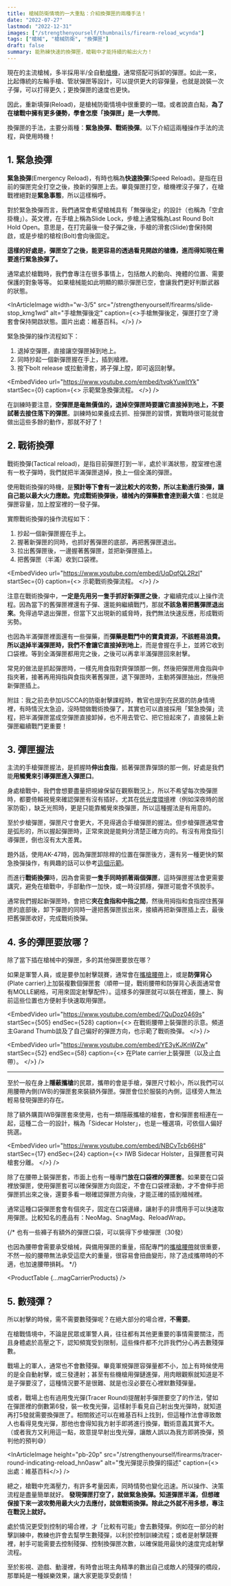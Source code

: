 ```yaml
---
title: 槍械防衛情境的一大重點：介紹換彈匣的兩種手法！
date: "2022-07-27"
lastmod: "2022-12-31"
images: ["/strengthenyourself/thumbnails/firearm-reload_wcynda"]
tags: ["槍械", "槍械防衛", "換彈匣"]
draft: false
summary: 能熟練快速的換彈匣，槍戰中才能持續的輸出火力！
---
```


現在的主流槍械，多半採用半/全自動[槍機](/blogs/firearm-action-types)，通常搭配可拆卸的彈匣。如此一來，比起傳統的左輪手槍、管狀彈匣等設計，可以提供更大的容彈量，也就是說裝一次子彈，可以打得更久；更換彈匣的速度也更快。

因此，重新填彈(Reload)，是槍械防衛情境中很重要的一環。或者說直白點，**為了在槍戰中擁有更多優勢，學會怎麼「換彈匣」是一大學問**。

換彈匣的手法，主要分兩種：**緊急換彈、戰術換彈**。以下介紹這兩種操作手法的流程，與使用時機！

<InArticleImage
  src="/strengthenyourself/thumbnails/firearm-reload_wcynda"
  alt="文章封面圖片" 
/>

<TOCInline toc={props.toc} exclude="" toHeading={2} />


## 1. 緊急換彈

**緊急換彈**(Emergency Reload)，有時也稱為**快速換彈**(Speed Reload)。是指在目前的彈匣完全打空之後，換新的彈匣上去。畢竟彈匣打空，槍機裡沒子彈了，在槍戰裡絕對是**緊急事態**，所以這樣稱呼。

對於緊急換彈而言，我們通常會希望槍械具有「無彈後定」的設計（也稱為「空倉掛機」）。英文裡，在手槍上稱為Slide Lock，步槍上通常稱為Last Round Bolt Hold Open。意思是，在打完最後一發子彈之後，手槍的滑套(Slide)會保持開啟，或是步槍的槍栓(Bolt)會向後固定。

**這樣的好處是，彈匣空了之後，能更容易的透過看見開啟的槍機，進而得知現在需要進行緊急換彈了。**

通常處於槍戰時，我們會專注在很多事情上，包括敵人的動向、掩體的位置、需要保護的對象等等。
如果槍械能如此明顯的顯示彈匣已空，會讓我們更好判斷武器的狀態。

<InArticleImage
  width="w-3/5"
  src="/strengthenyourself/firearms/slide-stop_kmg1wd"
  alt="手槍無彈後定"
  caption={<>手槍無彈後定，彈匣打空了滑套會保持開啟狀態。圖片出處：<Link href="https://en.wikipedia.org/wiki/File:Slidestop.jpg">維基百科</Link>。</>}
/>

緊急換彈的操作流程如下：
1. 退掉空彈匣，直接讓空彈匣掉到地上。
2. 同時抄起一個新彈匣握在手上，插到槍裡。
3. 按下bolt release 或拉動滑套，將子彈上膛，即可返回射擊。

<EmbedVideo 
  url="https://www.youtube.com/embed/tvqkYuwItYk"
  startSec={0}
  caption={<>
    示範緊急換彈流程。
  </>}
/>

在訓練時要注意，**空彈匣是毫無價值的，退掉空彈匣時要讓它直接掉到地上，不要試著去接住落下的彈匣**。訓練時如果養成去抓、撿彈匣的習慣，實戰時很可能就會做出這些多餘的動作，那就不好了！


## 2. 戰術換彈

戰術換彈(Tactical reload)，是指目前彈匣打到一半，處於半滿狀態，膛室裡也還有一枚子彈時，我們就把半滿彈匣退掉，換上一個全滿的彈匣。

使用戰術換彈的時機，是**預計等下會有一波比較大的攻勢，所以主動進行換彈，讓自己能以最大火力應敵。完成戰術換彈後，槍械內的彈藥數會達到最大值**：也就是彈匣容量，加上膛室裡的一發子彈。


實際戰術換彈的操作流程如下：
1. 抄起一個新彈匣握在手上。
2. 握著新彈匣的同時，也抓好舊彈匣的底部，再把舊彈匣退出。
3. 拉出舊彈匣後，一邊握著舊彈匣，並把新彈匣插上。
4. 把舊彈匣（半滿）收到口袋裡。

<EmbedVideo 
  url="https://www.youtube.com/embed/UqDqfQL2RzI"
  startSec={0}
  caption={<>
    示範戰術換彈流程。
  </>}
/>

注意在戰術換彈中，**一定是先用另一隻手抓好新彈匣之後**，才繼續完成以上操作流程。因為當下的舊彈匣裡還有子彈、還能夠繼續戰鬥，那就**不該急著把舊彈匣退出來**。免得過早退出彈匣，但當下又出現新的威脅時，我們無法快速反應，形成戰術劣勢。

也因為半滿彈匣裡面還有一些彈藥，而**彈藥是戰鬥中的寶貴資源，不該輕易浪費。所以退掉半滿彈匣時，我們不會讓它直接掉到地上**，而是會握在手上，並將它收到口袋裡。等到全滿彈匣都用完之後，之後可以再拿半滿彈匣回來射擊。

常見的做法是抓起彈匣時，一樣先用食指對齊彈頭那一側，然後把彈匣用食指與中指夾著，接著再用拇指與食指夾著舊彈匣，退下彈匣時，主動將彈匣抽出，然後把新彈匣插上。

<TextBlock>附註：我之前去參加USCCA的防衛射擊課程時，教官也提到在民眾的防身情境裡，有時情況太急迫，沒時間做戰術換彈了，其實也可以直接採用「緊急換彈」流程，把半滿彈匣當成空彈匣直接卸掉，也不用去管它、把它撿起來了，直接裝上新彈匣繼續戰鬥更重要！</TextBlock>


## 3. 彈匣握法

主流的手槍彈匣握法，是抓握時**伸出食指**，抵著彈匣靠彈頭的那一側，好處是我們能**用觸覺來引導彈匣進入彈匣口**。

<InArticleImage
  width="w-3/5"
  src="/strengthenyourself/firearms/hold-mag_cekr5e"
  alt="彈匣握法"
/>

身處槍戰中，我們會想要盡量把視線保留在觀察戰況上，所以不希望每次換彈匣時，都要倚賴視覺來確認彈匣有沒有插好。尤其在[低光度環境](/blogs/low-light-pistol-and-weapon-light)裡（例如深夜時的居家防衛），缺乏光照時，更是只能靠觸覺來換彈匣，所以這種握法是有用意的。

至於步槍彈匣，彈匣尺寸會更大，不見得適合手槍彈匣的握法。但步槍彈匣通常會是弧形的，所以握起彈匣時，正常來說是能夠分清楚正確方向的。有沒有用食指引導彈匣，倒也沒有太大差異。

題外話，使用AK-47時，因為彈匣卸除桿的位置在彈匣後方，還有另一種更快的緊急換彈操作，有興趣的話可以參考[這個示範](https://youtu.be/eznSpDmTZSM?t=64)。

而進行**戰術換彈**時，因為會需要**一隻手同時抓著兩個彈匣**，這時彈匣握法會更需要講究，避免在槍戰中，手部動作一加快，或一時沒抓穩，彈匣可能會不慎脫手。

通常我們握起新彈匣時，會把它**夾在食指和中指之間**，然後用拇指和食指捏住舊彈匣的底部後，卸下彈匣的同時一邊把舊彈匣拔出來，接續再把新彈匣插上去，最後把舊彈匣收好，完成戰術換彈。


## 4. 多的彈匣要放哪？

除了當下插在槍械中的彈匣，多的其他彈匣要放在哪？

如果是軍警人員，或是要參加射擊競賽，通常會在[攜槍腰帶](/blogs/gun-belt)上，或是**防彈背心**(Plate carrier)上加裝複數個彈匣套（順帶一提，戰術腰帶和防彈背心表面通常會有MOLLE網格，可用來固定射擊配件）。這樣多的彈匣就可以裝在裡面，腰上、胸前這些位置也方便射手快速取用彈匣。


<EmbedVideo 
  url="https://www.youtube.com/embed/7QuDoz0469s"
  startSec={505} endSec={528}
  caption={<>
    在戰術腰帶上裝彈匣的示意。頻道主Garand Thumb談及了自己偏好的彈匣方向，也示範了戰術換彈。
  </>}
/>

<EmbedVideo 
  url="https://www.youtube.com/embed/YE3yKJKnWZw"
  startSec={52} endSec={58}
  caption={<>
    在Plate carrier上裝彈匣（以及止血帶）。
  </>}
/>

---

至於一般在身上**隱蔽攜槍**的民眾，攜帶的會是手槍，彈匣尺寸較小，所以我們可以用腰帶內側(IWB)的彈匣套來裝額外彈匣。彈匣會位於服裝的內側，這樣旁人無法輕易發現彈匣的存在。

除了額外購買IWB彈匣套來使用，也有一類隱蔽攜槍的槍套，會和彈匣套相連在一起，這種二合一的設計，稱為「Sidecar Holster」，也是一種選項，可依個人偏好挑選。

<EmbedVideo 
  url="https://www.youtube.com/embed/NBCvTcb66H8"
  startSec={17} endSec={24}
  caption={<>
    IWB Sidecar Holster，且彈匣套可與槍套分離。
  </>}
/>

除了在腰帶上裝彈匣套，市面上也有一種專門**放在口袋裡的彈匣套**。如果要在口袋裡放彈匣，使用彈匣套可以確保彈匣方向固定，不會在口袋裡滾動，才不會伸手把彈匣抓出來之後，還要多看一眼確認彈匣方向後，才能正確的插到槍械裡。

通常這種口袋彈匣套會有個夾子，固定在口袋邊緣，讓射手的非慣用手可以快速取用彈匣。比較知名的產品有：NeoMag、SnagMag、ReloadWrap。

{/*
也有一些褲子有額外的彈匣口袋，可以裝得下步槍彈匣（30發）

也因為腰帶會需要承受槍械，與備用彈匣的重量，搭配專門的[攜槍腰帶](/blogs/gun-belt)就很重要，不然一般的腰帶無法承受這麼大的重量，很容易會扭曲變形，除了造成攜帶時的不適，也加速腰帶損耗。
*/}


<ProductTable {...magCarrierProducts} />


## 5. 數殘彈？

所以射擊的時候，需不需要數殘彈呢？在絕大部分的場合裡，**不需要**。

在槍戰情境中，不論是民眾或軍警人員，往往都有其他更重要的事情需要關注，而且身體處於高壓之下，認知頻寬受到限制，這些條件都不允許我們分心再去數殘彈數。

戰場上的軍人，通常也不會數殘彈。畢竟軍規彈匣容彈量都不小，加上有時候使用的是全自動射擊，或三發連射；甚至有些機槍用彈鏈進彈，用肉眼觀察就知道是不是子彈要沒了，這種情況要不是很難、就是也沒必要在心裡默數殘彈量。

或者，戰場上也有過用曳光彈(Tracer Round)提醒射手彈匣要空了的作法，譬如在彈匣裡的倒數第6發，裝一枚曳光彈，這樣射手看見自己射出曳光彈時，就知道再打5發就需要換彈匣了。相關敘述可以在維基百科上找到，但這種作法會導致敵人也看得見曳光彈，那他也會得知我方射手即將進行換彈，戰術意義其實不大。（或者我方又利用這一點，故意提早射出曳光彈，讓敵人誤以為我方即將換彈，預判他的預判😅）

<InArticleImage
  height="pb-20p"
  src="/strengthenyourself/firearms/tracer-round-indicating-reload_hn0asw"
  alt="曳光彈提示換彈的描述"
  caption={<>出處：<Link href="https://en.wikipedia.org/wiki/Tracer_ammunition#Other_applications">維基百科</Link></>}
/>

總之，槍戰中充滿壓力，有許多考量因素，同時情勢也變化迅速。所以操作、決策流程是盡量簡單就好。
**發現彈匣打空了，就做緊急換彈。知道彈匣半滿，但想確保接下來一波攻勢用最大火力去應付，就做戰術換彈。除此之外就不用多想，專注在戰況上就好。**

處於情況更受到控制的場合裡，才「比較有可能」會去數殘彈。例如在一部分的射擊訓練中，教練也許會去幫學生數殘彈，以利於控制訓練流程；或者是射擊競賽裡，射手可能需要去控制殘彈、控制換彈匣次數，以確保能用最快的速度完成射擊流程。

至於影視、遊戲、動漫裡，有時會出現主角精準的數出自己或敵人的殘彈的橋段，那單純是一種娛樂效果，讓大家更能享受劇情！

<InArticleImage
  width="w-3/5"
  src="/strengthenyourself/misc/anya-forger_yaf9ny"
  alt="殘彈數八分之二"
/>

